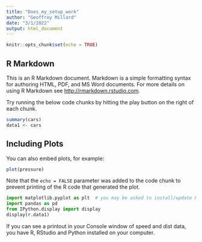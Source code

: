 ```yaml
---
title: "Does_my_setup_work"
author: "Geoffrey Millard"
date: "3/1/2022"
output: html_document
---
```


```r
knitr::opts_chunk$set(echo = TRUE)
```

## R Markdown

This is an R Markdown document. Markdown is a simple formatting syntax for authoring HTML, PDF, and MS Word documents. For more details on using R Markdown see <http://rmarkdown.rstudio.com>.

Try running the below code chunks by hitting the play button on the right of each chunk.

```r
summary(cars)
data1 <- cars
```

## Including Plots

You can also embed plots, for example:

```r
plot(pressure)
```

Note that the `echo = FALSE` parameter was added to the code chunk to prevent printing of the R code that generated the plot.

```python
import matplotlib.pyplot as plt  # you may be asked to install/update R packages 'png' and 'reticulate' when you do this for the first time.
import pandas as pd
from IPython.display import display
display(r.data1)
```

If you can see a printout in your Console window of speed and dist data, you have R, RStudio and Python installed on your computer.
